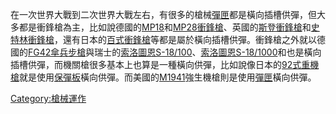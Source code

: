{{unreferenced|time=2011-12-10T08:14:34+00:00}}
{{noteTA
|G1=Military
|G2=Firearms
|G3=長度單位
}}
在一次世界大戰到二次世界大戰左右，有很多的槍械[[彈匣|彈匣]]都是橫向插槽供彈，但大多都是衝鋒槍為主，比如說德國的[[MP18衝鋒槍|MP18]]和[[MP28衝鋒槍|MP28衝鋒槍]]、英國的[[斯登衝鋒槍|斯登衝鋒槍]]和[[史特林衝鋒槍|史特林衝鋒槍]]，還有日本的[[百式衝鋒槍|百式衝鋒槍]]等都是屬於橫向插槽供彈。衝鋒槍之外就以德國的[[FG42傘兵步槍|FG42傘兵步槍]]與瑞士的[[索洛圖恩S-18/100步槍|索洛圖恩S-18/100]]、[[索洛圖恩_S-18/1000反坦克步槍|索洛圖恩S-18/1000]]和{{Link-en|索洛圖恩 S-18/1100反坦克步槍|Solothurn S-18/1100|索洛圖恩S-18/1100}}也是橫向插槽供彈，而機關槍很多基本上也算是一種橫向供彈，比如說像日本的[[92式重機槍|92式重機槍]]就是使用[[保彈板|保彈板]]橫向供彈。而美國的[[M1941輕機槍|M1941]]強生機槍則是使用[[彈匣|彈匣]]橫向供彈。

[[Category:槍械運作|Category:槍械運作]]